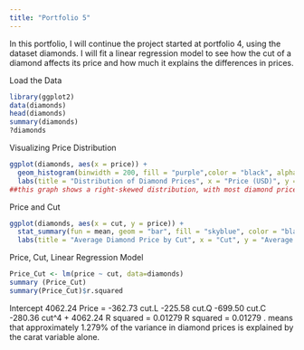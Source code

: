 ```yaml
---
title: "Portfolio 5"
---
```


In this portfolio, I will continue the project started at portfolio 4, using the dataset diamonds. I will fit a linear regression model to see how the cut of a diamond affects its price and how much it explains the differences in prices. 
 
Load the Data
```r
library(ggplot2)
data(diamonds)
head(diamonds)
summary(diamonds)
?diamonds
```

Visualizing Price Distribution
```r
ggplot(diamonds, aes(x = price)) +
  geom_histogram(binwidth = 200, fill = "purple",color = "black", alpha = 0.5) +
  labs(title = "Distribution of Diamond Prices", x = "Price (USD)", y = "Count")
##this graph shows a right-skewed distribution, with most diamond prices falling below $5000. 
```

Price and Cut
```r
ggplot(diamonds, aes(x = cut, y = price)) +
  stat_summary(fun = mean, geom = "bar", fill = "skyblue", color = "black") +
  labs(title = "Average Diamond Price by Cut", x = "Cut", y = "Average Price")

```

Price, Cut, Linear Regression Model
```r
Price_Cut <- lm(price ~ cut, data=diamonds)
summary (Price_Cut)
summary(Price_Cut)$r.squared
```

Intercept 4062.24 
Price  = -362.73 cut.L -225.58 cut.Q -699.50 cut.C -280.36 cut^4  + 4062.24 
R squared = 0.01279 
R squared = 0.01279 . means that approximately 1.279% of the variance in diamond prices is explained by the carat variable alone. 

